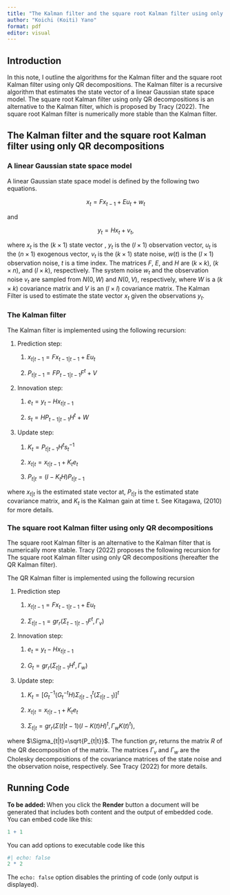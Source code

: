 ```yaml
---
title: "The Kalman filter and the square root Kalman filter using only QR decompositions"
author: "Koichi (Koiti) Yano"
format: pdf
editor: visual
---
```


## Introduction

In this note, I outline the algorithms for the Kalman filter and the square root Kalman filter using only QR decompositions. The Kalman filter is a recursive algorithm that estimates the state vector of a linear Gaussian state space model. The square root Kalman filter using only QR decompositions is an alternative to the Kalman filter, which is proposed by Tracy (2022). The square root Kalman filter is numerically more stable than the Kalman filter.

## The Kalman filter and the square root Kalman filter using only QR decompositions

### A linear Gaussian state space model

A linear Gaussian state space model is defined by the following two equations.

$$
x_t=Fx_{t-1} + E u_t + w_t
$$

and

$$y_t=Hx_t+v_t,$$

where $x_t$ is the $(k \times 1)$ state vector , $y_t$ is the $(l \times 1)$ observation vector, $u_t$ is the $(n \times 1)$ exogenous vector, $v_t$ is the $(k \times 1)$ state noise, $w(t)$ is the $(l \times 1)$ observation noise, $t$ is a time index. The matrices $F$, $E$, and $H$ are $(k \times k)$, $(k \times n)$, and $(l \times k)$, respectively. The system noise $w_t$ and the observation noise $v_t$ are sampled from $N(0, W)$ and $N(0,V)$, respectively, where $W$ is a $(k \times k)$ covariance matrix and $V$ is an $(l \times l)$ covariance matrix. The Kalman Filter is used to estimate the state vector $x_t$ given the observations $y_t$.

### The Kalman filter

The Kalman filter is implemented using the following recursion:

1.  Prediction step:

    1.  $x_{t|t-1} = F x_{t-1|t-1} + E u_t$

    2.  $P_{t|t-1} = F P_{t-1|t-1} F^t + V$

2.  Innovation step:

    1.  $e_t = y_t - H x_{t|t-1}$

    2.  $s_t = H P_{t-1|t-1}H^t + W$

3.  Update step:

    1.  $K_t=P_{t|t-1} H^t s_t^{-1}$

    2.  $x_{t|t} = x_{t|t-1} + K_t e_t$

    3.  $P_{t|t} = (I - K_t H) P_{t|t-1}$

where $x_{t|t}$ is the estimated state vector at, $P_{t|t}$ is the estimated state covariance matrix, and $K_t$ is the Kalman gain at time t. See Kitagawa, (2010) for more details.

### The square root Kalman filter using only QR decompositions

The square root Kalman filter is an alternative to the Kalman filter that is numerically more stable. Tracy (2022) proposes the following recursion for The square root Kalman filter using only QR decompositions (hereafter the QR Kalman filter).

The QR Kalman filter is implemented using the following recursion

1.  Prediction step

    1.  $x_{t|t-1} = F x_{t-1|t-1} + E u_t$

    2.  $\Sigma_{t|t-1} = gr_r(\Sigma_{t-1|t-1} F^t, \Gamma_v)$

2.  Innovation step:

    1.  $e_t = y_t - H x_{t|t-1}$

    2.  $G_t = gr_r (\Sigma_{t|t-1} H^t, \Gamma_w)$

3.  Update step:

    1.  $K_t={[G_t^{-1} (G_t^{-t} H) {\Sigma_{t|t-1}}^t(\Sigma_{t|t-1})]}^t$

    2.  $x_{t|t} = x_{t|t-1} + K_t e_t$

    3.  $\Sigma_{t|t} = gr_r(\Sigma(t|t-1) {(I - K(t) H)}^t, \Gamma_w {K(t)}^t),$

where $\Sigma_{t|t}=\sqrt{P_{t|t}}$. The function $gr_r$ returns the matrix $R$ of the QR decomposition of the matrix. The matrices $\Gamma_v$ and $\Gamma_w$ are the Cholesky decompositions of the covariance matrices of the state noise and the observation noise, respectively. See Tracy (2022) for more details.

## Running Code

**To be added: **
When you click the **Render** button a document will be generated that includes both content and the output of embedded code. You can embed code like this:

```r
1 + 1
```

You can add options to executable code like this

```r
#| echo: false
2 * 2
```

The `echo: false` option disables the printing of code (only output is displayed).
